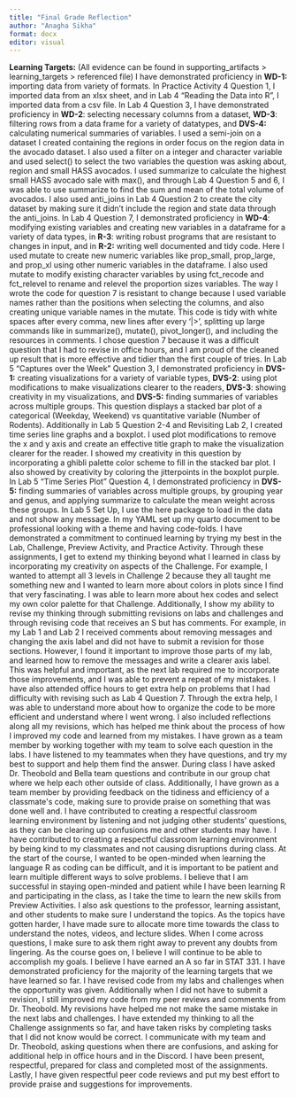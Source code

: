 ```yaml
---
title: "Final Grade Reflection"
author: "Anagha Sikha"
format: docx
editor: visual
---
```


**Learning Targets:** (All evidence can be found in supporting_artifacts \> learning_targets \> referenced file) I have demonstrated proficiency in **WD-1:** importing data from variety of formats. In Practice Activity 4 Question 1, I imported data from an xlsx sheet, and in Lab 4 "Reading the Data into R", I imported data from a csv file. In Lab 4 Question 3, I have demonstrated proficiency in **WD-2**: selecting necessary columns from a dataset, **WD-3**: filtering rows from a data frame for a variety of datatypes, and **DVS-4:** calculating numerical summaries of variables. I used a semi-join on a dataset I created containing the regions in order focus on the region data in the avocado dataset. I also used a filter on a integer and character variable and used select() to select the two variables the question was asking about, region and small HASS avocados. I used summarize to calculate the highest small HASS avocado sale with max(), and through Lab 4 Question 5 and 6, I was able to use summarize to find the sum and mean of the total volume of avocados. I also used anti_joins in Lab 4 Question 2 to create the city dataset by making sure it didn't include the region and state data through the anti_joins. In Lab 4 Question 7, I demonstrated proficiency in **WD-4**: modifying existing variables and creating new variables in a dataframe for a variety of data types, in **R-3**: writing robust programs that are resistant to changes in input, and in **R-2:** writing well documented and tidy code. Here I used mutate to create new numeric variables like prop_small, prop_large, and prop_xl using other numeric variables in the dataframe. I also used mutate to modify existing character variables by using fct_recode and fct_relevel to rename and relevel the proportion sizes variables. The way I wrote the code for question 7 is resistant to change because I used variable names rather than the positions when selecting the columns, and also creating unique variable names in the mutate. This code is tidy with white spaces after every comma, new lines after every '\|\>', splitting up large commands like in summarize(), mutate(), pivot_longer(), and including the resources in comments. I chose question 7 because it was a difficult question that I had to revise in office hours, and I am proud of the cleaned up result that is more effective and tidier than the first couple of tries. In Lab 5 "Captures over the Week" Question 3, I demonstrated proficiency in **DVS-1:** creating visualizations for a variety of variable types, **DVS-2**: using plot modifications to make visualizations clearer to the readers, **DVS-3**: showing creativity in my visualizations, and **DVS-5:** finding summaries of variables across multiple groups. This question displays a stacked bar plot of a categorical (Weekday, Weekend) vs quantitative variable (Number of Rodents). Additionally in Lab 5 Question 2-4 and Revisiting Lab 2, I created time series line graphs and a boxplot. I used plot modifications to remove the x and y axis and create an effective title graph to make the visualization clearer for the reader. I showed my creativity in this question by incorporating a ghibli palette color scheme to fill in the stacked bar plot. I also showed by creativity by coloring the jitterpoints in the boxplot purple. In Lab 5 "Time Series Plot" Question 4, I demonstrated proficiency in **DVS-5:** finding summaries of variables across multiple groups, by grouping year and genus, and applying summarize to calculate the mean weight across these groups. In Lab 5 Set Up, I use the here package to load in the data and not show any message. In my YAML set up my quarto document to be professional looking with a theme and having code-folds. I have demonstrated a commitment to continued learning by trying my best in the Lab, Challenge, Preview Activity, and Practice Activity. Through these assignments, I get to extend my thinking beyond what I learned in class by incorporating my creativity on aspects of the Challenge. For example, I wanted to attempt all 3 levels in Challenge 2 because they all taught me something new and I wanted to learn more about colors in plots since I find that very fascinating. I was able to learn more about hex codes and select my own color palette for that Challenge. Additionally, I show my ability to revise my thinking through submitting revisions on labs and challenges and through revising code that receives an S but has comments. For example, in my Lab 1 and Lab 2 I received comments about removing messages and changing the axis label and did not have to submit a revision for those sections. However, I found it important to improve those parts of my lab, and learned how to remove the messages and write a clearer axis label. This was helpful and important, as the next lab required me to incorporate those improvements, and I was able to prevent a repeat of my mistakes. I have also attended office hours to get extra help on problems that I had difficulty with revising such as Lab 4 Question 7. Through the extra help, I was able to understand more about how to organize the code to be more efficient and understand where I went wrong. I also included reflections along all my revisions, which has helped me think about the process of how I improved my code and learned from my mistakes. I have grown as a team member by working together with my team to solve each question in the labs. I have listened to my teammates when they have questions, and try my best to support and help them find the answer. During class I have asked Dr. Theobold and Bella team questions and contribute in our group chat where we help each other outside of class. Additionally, I have grown as a team member by providing feedback on the tidiness and efficiency of a classmate\'s code, making sure to provide praise on something that was done well and. I have contributed to creating a respectful classroom learning environment by listening and not judging other students\' questions, as they can be clearing up confusions me and other students may have. I have contributed to creating a respectful classroom learning environment by being kind to my classmates and not causing disruptions during class. At the start of the course, I wanted to be open-minded when learning the language R as coding can be difficult, and it is important to be patient and learn multiple different ways to solve problems. I believe that I am successful in staying open-minded and patient while I have been learning R and participating in the class, as I take the time to learn the new skills from Preview Activities. I also ask questions to the professor, learning assistant, and other students to make sure I understand the topics. As the topics have gotten harder, I have made sure to allocate more time towards the class to understand the notes, videos, and lecture slides. When I come across questions, I make sure to ask them right away to prevent any doubts from lingering. As the course goes on, I believe I will continue to be able to accomplish my goals. I believe I have earned an A so far in STAT 331. I have demonstrated proficiency for the majority of the learning targets that we have learned so far. I have revised code from my labs and challenges when the opportunity was given. Additionally when I did not have to submit a revision, I still improved my code from my peer reviews and comments from Dr. Theobold. My revisions have helped me not make the same mistake in the next labs and challenges. I have extended my thinking to all the Challenge assignments so far, and have taken risks by completing tasks that I did not know would be correct. I communicate with my team and Dr. Theobold, asking questions when there are confusions, and asking for additional help in office hours and in the Discord. I have been present, respectful, prepared for class and completed most of the assignments. Lastly, I have given respectful peer code reviews and put my best effort to provide praise and suggestions for improvements. 

\
